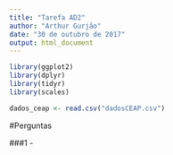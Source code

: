 ```yaml
---
title: "Tarefa AD2"
author: "Arthur Gurjão"
date: "30 de outubro de 2017"
output: html_document
---
```

```r
library(ggplot2)
library(dplyr)
library(tidyr)
library(scales)
```


```r
dados_ceap <- read.csv("dadosCEAP.csv")
```

#Perguntas

###1 - 




